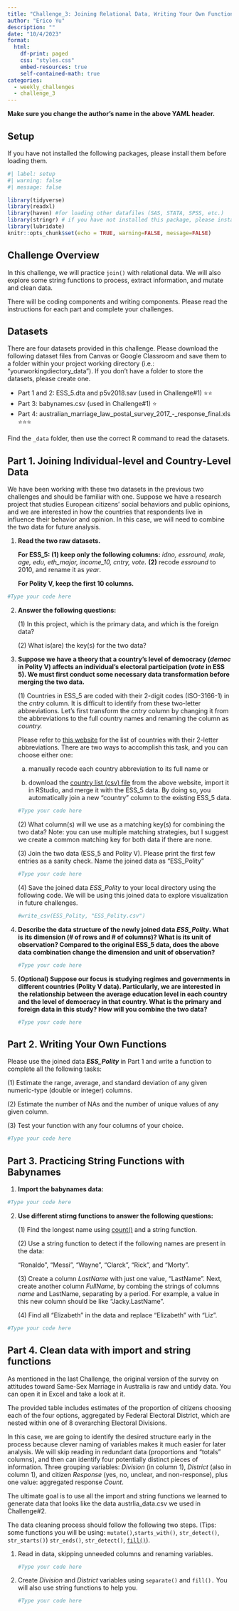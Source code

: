 ---
title: "Challenge_3: Joining Relational Data, Writing Your Own Functions, and String Operations"
author: "Erico Yu"
description: ""
date: "10/4/2023"
format:
  html:
    df-print: paged
    css: "styles.css"
    embed-resources: true
    self-contained-math: true
categories:
  - weekly_challenges
  - challenge_3
---

**Make sure you change the author's name in the above YAML header.**

## Setup

If you have not installed the following packages, please install them before loading them.

```{r}
#| label: setup
#| warning: false
#| message: false

library(tidyverse)
library(readxl)
library(haven) #for loading other datafiles (SAS, STATA, SPSS, etc.)
library(stringr) # if you have not installed this package, please install it.
library(lubridate)
knitr::opts_chunk$set(echo = TRUE, warning=FALSE, message=FALSE)
```

## Challenge Overview

In this challenge, we will practice `join()` with relational data. We will also explore some string functions to process, extract information, and mutate and clean data.

There will be coding components and writing components. Please read the instructions for each part and complete your challenges.

## Datasets

There are four datasets provided in this challenge. Please download the following dataset files from Canvas or Google Classroom and save them to a folder within your project working directory (i.e.: "yourworkingdiectory_data"). If you don't have a folder to store the datasets, please create one.

-   Part 1 and 2: ESS_5.dta and p5v2018.sav (used in Challenge#1) ⭐⭐
-   Part 3: babynames.csv (used in Challenge#1) ⭐
-   Part 4: australian_marriage_law_postal_survey_2017\_-\_response_final.xls ⭐⭐⭐

Find the `_data` folder, then use the correct R command to read the datasets.

## Part 1. Joining Individual-level and Country-Level Data

We have been working with these two datasets in the previous two challenges and should be familiar with one. Suppose we have a research project that studies European citizens' social behaviors and public opinions, and we are interested in how the countries that respondents live in influence their behavior and opinion. In this case, we will need to combine the two data for future analysis.

1.  **Read the two raw datasets.**

    **For ESS_5: (1) keep only the following columns:** *idno, essround, male, age, edu, eth_major, income_10, cntry, vote**.*** **(2)** recode *essround* to 2010, and rename it as *year*.

    **For Polity V, keep the first 10 columns.**

```{r}
#Type your code here
```

2.  **Answer the following questions:**

    \(1\) In this project, which is the primary data, and which is the foreign data?

    \(2\) What is(are) the key(s) for the two data?

3.  **Suppose we have a theory that a country's level of democracy (*democ* in Polity V) affects an individual's electoral participation (*vote* in ESS 5). We must first conduct some necessary data transformation before merging the two data.**

    \(1\) Countries in ESS_5 are coded with their 2-digit codes (ISO-3166-1) in the *cntry* column. It is difficult to identify from these two-letter abbreviations. Let's first transform the *cntry* column by changing it from the abbreviations to the full country names and renaming the column as *country.*

    Please refer to [this website](https://datahub.io/core/country-list) for the list of countries with their 2-letter abbreviations. There are two ways to accomplish this task, and you can choose either one:

    a.  manually recode each country abbreviation to its full name or

    b.  download the [country list (csv) file](https://datahub.io/core/country-list/r/data.csv) from the above website, import it in RStudio, and merge it with the ESS_5 data. By doing so, you automatically join a new "country" column to the existing ESS_5 data.

    ```{r}
    #Type your code here
    ```

    \(2\) What column(s) will we use as a matching key(s) for combining the two data? Note: you can use multiple matching strategies, but I suggest we create a common matching key for both data if there are none.

    \(3\) Join the two data (ESS_5 and Polity V). Please print the first few entries as a sanity check. Name the joined data as "ESS_Polity"

    ```{r}
    #Type your code here
    ```

    \(4\) Save the joined data *ESS_Polity* to your local directory using the following code. We will be using this joined data to explore visualization in future challenges.

    ```{r}
    #write_csv(ESS_Polity, "ESS_Polity.csv")


    ```

4.  **Describe the data structure of the newly joined data *ESS_Polity*. What is its dimension (# of rows and \# of columns)? What is its unit of observation? Compared to the original ESS_5 data, does the above data combination change the dimension and unit of observation?**

    ```{r}
    #Type your code here
    ```

5.  **(Optional) Suppose our focus is studying regimes and governments in different countries (Polity V data). Particularly, we are interested in the relationship between the average education level in each country and the level of democracy in that country. What is the primary and foreign data in this study? How will you combine the two data?**

    ```{r}
    #Type your code here
    ```

## Part 2. Writing Your Own Functions

Please use the joined data ***ESS_Polity*** in Part 1 and write a function to complete all the following tasks:

\(1\) Estimate the range, average, and standard deviation of any given numeric-type (double or integer) columns.

\(2\) Estimate the number of NAs and the number of unique values of any given column.

\(3\) Test your function with any four columns of your choice.

```{r}
#Type your code here
```

## Part 3. Practicing String Functions with Babynames

1.  **Import the babynames data:**

```{r}
#Type your code here
```

2.  **Use different stirng functions to answer the following questions:**

    \(1\) Find the longest name using [count()](https://dplyr.tidyverse.org/reference/count.html) and a string function.

    \(2\) Use a string function to detect if the following names are present in the data:

    "Ronaldo", "Messi", "Wayne", "Clarck", "Rick", and "Morty".

    \(3\) Create a column *LastName* with just one value, "LastName". Next, create another column *FullName,* by combing the strings of columns *name* and LastName, separating by a period. For example, a value in this new column should be like "Jacky.LastName".

    \(4\) Find all "Elizabeth" in the data and replace "Elizabeth" with "Liz".

```{r}
#Type your code here
```

## Part 4. Clean data with import and string functions

As mentioned in the last Challenge, the original version of the survey on attitudes toward Same-Sex Marriage in Australia is raw and untidy data. You can open it in Excel and take a look at it.

The provided table includes estimates of the proportion of citizens choosing each of the four options, aggregated by Federal Electoral District, which are nested within one of 8 overarching Electoral Divisions.

In this case, we are going to identify the desired structure early in the process because clever naming of variables makes it much easier for later analysis. We will skip reading in redundant data (proportions and "totals" columns), and then can identify four potentially distinct pieces of information. Three grouping variables: *Division* (in column 1), *District* (also in column 1), and citizen *Response* (yes, no, unclear, and non-response), plus one value: aggregated response *Count*.

The ultimate goal is to use all the import and string functions we learned to generate data that looks like the data austrlia_data.csv we used in Challenge#2.

The data cleaning process should follow the following two steps. (Tips: some functions you will be using: `mutate()`,`starts_with()`, `str_detect()`, `str_starts()`) `str_ends()`, `str_detect()`, [`fill()`](https://tidyr.tidyverse.org/reference/fill.html)).

1.  Read in data, skipping unneeded columns and renaming variables.

    ```{r}
    #Type your code here
    ```

2.  Create *Division* and *District* variables using `separate()` and `fill().` You will also use string functions to help you.

    ```{r}
    #Type your code here
    ```

